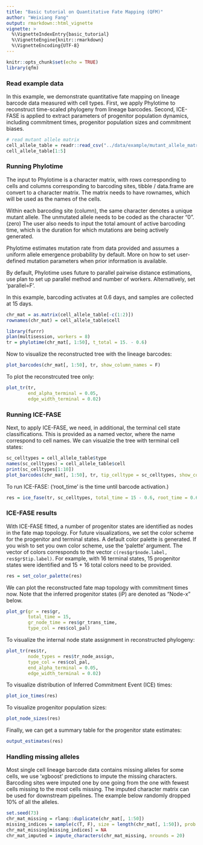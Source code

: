 ```yaml
---
title: "Basic tutorial on Quantitative Fate Mapping (QFM)"
author: "Weixiang Fang"
output: rmarkdown::html_vignette
vignette: >
  %\VignetteIndexEntry{basic_tutorial}
  %\VignetteEngine{knitr::rmarkdown}
  %\VignetteEncoding{UTF-8}
---
```



```r
knitr::opts_chunk$set(echo = TRUE)
library(qfm)
```

### Read example data

In this example, we demonstrate quantitative fate mapping on lineage barcode data measured with cell types. First, we apply Phylotime to reconstruct time-scaled phylogeny from lineage barcodes. Second, ICE-FASE is applied to extract parameters of progenitor population dynamics, including commitment times, progenitor population sizes and commitment biases.

```r
# read mutant allele matrix
cell_allele_table = readr::read_csv("../data/example/mutant_allele_matrix.csv")
cell_allele_table[1:5]
```

### Running Phylotime
The input to Phylotime is a character matrix, with rows corresponding to cells and columns corresponding to barcoding sites, tibble / data.frame are convert to a character matrix. The matrix needs to have rownames, which will be used as the names of the cells.

Within each barcoding site (column), the same character denotes a unique mutant allele. The unmutated allele needs to be coded as the character "0". (zero) The user also needs to input the total amount of active barcoding time, which is the duration for which mutations are being actively generated.

Phylotime estimates mutation rate from data provided and assumes a uniform allele emergence probability by default. More on how to set user-defined mutation parameters when prior information is available.

By default, Phylotime uses future to parallel pairwise distance estimations, use plan to set up parallel method and number of workers. Alternatively, set 'parallel=F'.

In this example, barcoding activates at 0.6 days, and samples are collected at 15 days.

```r
chr_mat = as.matrix(cell_allele_table[-c(1:2)])
rownames(chr_mat) = cell_allele_table$cell

library(furrr)
plan(multisession, workers = 8)
tr = phylotime(chr_mat[, 1:50], t_total = 15. - 0.6)
```

Now to visualize the reconstructed tree with the lineage barcodes:
```r
plot_barcodes(chr_mat[, 1:50], tr, show_column_names = F)
```

To plot the reconstrcuted tree only:
```r
plot_tr(tr,
        end_alpha_terminal = 0.05,
        edge_width_terminal = 0.02)
```

### Running ICE-FASE
Next, to apply ICE-FASE, we need, in additional, the terminal cell state classifications. This is provided as a named vector, where the name correspond to cell names. We can visualzie the tree with terminal cell states:
```r
sc_celltypes = cell_allele_table$type
names(sc_celltypes) = cell_allele_table$cell
print(sc_celltypes[1:10])
plot_barcodes(chr_mat[, 1:50], tr, tip_celltype = sc_celltypes, show_column_names = F)
```

To run ICE-FASE:  ('root_time' is the time until barcode activation.)
```r
res = ice_fase(tr, sc_celltypes, total_time = 15 - 0.6, root_time = 0.6)
```

### ICE-FASE results
With ICE-FASE fitted, a number of progenitor states are identified as nodes in the fate map topology. For future visualizations, we set the color scheme for the progenitor and terminal states. A default color palette is generated. If you wish to set you own color scheme, use the 'palette' argument. The vector of colors corresponds to the vector `c(res$gr$node.label, res$gr$tip.label)`. For example, with 16 terminal states, 15 progenitor states were identified and 15 + 16 total colors need to be provided.
```r
res = set_color_palette(res)
```

We can plot the reconstructed fate map topology with commitment times now.
Note that the inferred progenitor states (iP) are denoted as "Node-x" below.
```r
plot_gr(gr = res$gr,
        total_time = 15,
        gr_node_time = res$gr_trans_time,
        type_col = res$col_pal)
```

To visualize the internal node state assignment in reconstructed phylogeny:
```r
plot_tr(res$tr,
        node_types = res$tr_node_assign,
        type_col = res$col_pal,
        end_alpha_terminal = 0.05,
        edge_width_terminal = 0.02)
```
To visualize distribution of Inferred Commitment Event (ICE) times:
```r
plot_ice_times(res)
```

To visualize progenitor population sizes:
```r
plot_node_sizes(res)
```

Finally, we can get a summary table for the progenitor state estimates:
```r
output_estimates(res)
```

### Handling missing alleles

Most single cell lineage barcode data contains missing alleles for some cells, we use 'xgboost' predictions to impute the missing characters. 
Barcoding sites were imputed one by one going from the one with fewest cells missing to the most cells missing. The imputed character matrix can be used for downstream pipelines. The example below randomly dropped 10% of all the alleles.

```r
set.seed(73)
chr_mat_missing = rlang::duplicate(chr_mat[, 1:50])
missing_indices = sample(c(T, F), size = length(chr_mat[, 1:50]), prob = c(0.1, 0.9), replace = T)
chr_mat_missing[missing_indices] = NA
chr_mat_imputed = impute_characters(chr_mat_missing, nrounds = 20)
```

